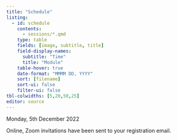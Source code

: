 ```yaml
---
title: "Schedule"
listing:
  - id: schedule
    contents:
      - sessions/*.qmd
    type: table
    fields: [image, subtitle, title]
    field-display-names:
      subtitle: "Time"
      title: "Module"
    table-hover: true
    date-format: "MMMM DD, YYYY"
    sort: [filename]
    sort-ui: false
    filter-ui: false
tbl-colwidths: [5,20,50,25]
editor: source
---
```


Monday, 5th December 2022

Online, Zoom invitations have been sent to your registration email.

::: {#schedule}
:::

